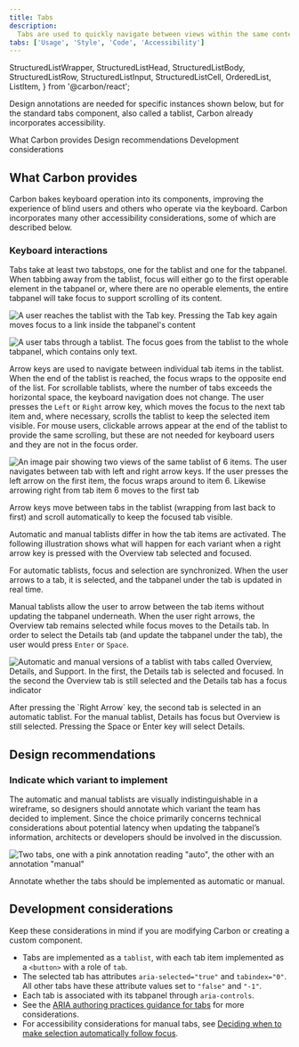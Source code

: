 ```yaml
---
title: Tabs
description:
  Tabs are used to quickly navigate between views within the same context.
tabs: ['Usage', 'Style', 'Code', 'Accessibility']
---
```



  StructuredListWrapper,
  StructuredListHead,
  StructuredListBody,
  StructuredListRow,
  StructuredListInput,
  StructuredListCell,
  OrderedList,
  ListItem,
} from '@carbon/react';

<PageDescription>

Design annotations are needed for specific instances shown below, but for the
standard tabs component, also called a tablist, Carbon already incorporates
accessibility.

</PageDescription>

<AnchorLinks>
  <AnchorLink>What Carbon provides</AnchorLink>
  <AnchorLink>Design recommendations</AnchorLink>
  <AnchorLink>Development considerations</AnchorLink>
</AnchorLinks>

<A11yStatus layout="table" components="Tabs" />

## What Carbon provides

Carbon bakes keyboard operation into its components, improving the experience of
blind users and others who operate via the keyboard. Carbon incorporates many
other accessibility considerations, some of which are described below.

### Keyboard interactions

Tabs take at least two tabstops, one for the tablist and one for the tabpanel.
When tabbing away from the tablist, focus will either go to the first operable
element in the tabpanel or, where there are no operable elements, the entire
tabpanel will take focus to support scrolling of its content.

<DoDontRow>
<DoDont
type="do"
colMd={6} colLg={6}
caption="The tablist takes a single tabstop then focus moves to the first item in the tabpanel.">

![A user reaches the tablist with the Tab key. Pressing the Tab key again moves focus to a link inside the tabpanel's content](images/tab-accessibility-1a-do.png)

</DoDont>
<DoDont
colMd={6} colLg={6}
type="do"
caption="Where a tabpanel has no interactive items, the focus moves from the tablist to the entire tabpanel.">

![A user tabs through a tablist. The focus goes from the tablist to the whole tabpanel, which contains only text.](images/tab-accessibility-1b-do.png)

</DoDont>
</DoDontRow>

Arrow keys are used to navigate between individual tab items in the tablist.
When the end of the tablist is reached, the focus wraps to the opposite end of
the list. For scrollable tablists, where the number of tabs exceeds the
horizontal space, the keyboard navigation does not change. The user presses the
`Left` or `Right` arrow key, which moves the focus to the next tab item and,
where necessary, scrolls the tablist to keep the selected item visible. For
mouse users, clickable arrows appear at the end of the tablist to provide the
same scrolling, but these are not needed for keyboard users and they are not in
the focus order.

<Row>

<Column colLg={8}>

![An image pair showing two views of the same tablist of 6 items. The user navigates between tab with left and right arrow keys. If the user presses the left arrow on the first item, the focus wraps around to item 6. Likewise arrowing right from tab item 6 moves to the first tab](images/tab-accessibility-4.png)

<Caption>
  Arrow keys move between tabs in the tablist (wrapping from last back to first)
  and scroll automatically to keep the focused tab visible.
</Caption>

</Column>
</Row>

Automatic and manual tablists differ in how the tab items are activated. The
following illustration shows what will happen for each variant when a right
arrow key is pressed with the Overview tab selected and focused.

For automatic tablists, focus and selection are synchronized. When the user
arrows to a tab, it is selected, and the tabpanel under the tab is updated in
real time.

Manual tablists allow the user to arrow between the tab items without updating
the tabpanel underneath. When the user right arrows, the Overview tab remains
selected while focus moves to the Details tab. In order to select the Details
tab (and update the tabpanel under the tab), the user would press `Enter` or
`Space`.

<Row>
<Column colLg={12}>

![Automatic and manual versions of a tablist with tabs called Overview, Details, and Support. In the first, the Details tab is selected and focused. In the second the Overview tab is still selected and the Details tab has a focus indicator](images/tab-accessibility-2.png)

<Caption>
  After pressing the `Right Arrow` key, the second tab is selected in an
  automatic tablist. For the manual tablist, Details has focus but Overview is
  still selected. Pressing the Space or Enter key will select Details.
</Caption>

</Column>
</Row>

## Design recommendations

### Indicate which variant to implement

The automatic and manual tablists are visually indistinguishable in a wireframe,
so designers should annotate which variant the team has decided to implement.
Since the choice primarily concerns technical considerations about potential
latency when updating the tabpanel’s information, architects or developers
should be involved in the discussion.

<Row>
<Column colLg={8}>

![Two tabs, one with a pink annotation reading "auto", the other with an annotation "manual"](images/tab-accessibility-3.png)

<Caption>
  Annotate whether the tabs should be implemented as automatic or manual.
</Caption>

</Column>
</Row>

## Development considerations

Keep these considerations in mind if you are modifying Carbon or creating a
custom component.

- Tabs are implemented as a `tablist`, with each tab item implemented as a
  `<button>` with a role of `tab`.
- The selected tab has attributes `aria-selected="true"` and `tabindex="0"`. All
  other tabs have these attribute values set to `"false"` and `"-1"`.
- Each tab is associated with its tabpanel through `aria-controls`.
- See the
  [ARIA authoring practices guidance for tabs](https://w3c.github.io/aria-practices/#tabpanel)
  for more considerations.
- For accessibility considerations for manual tabs, see
  [Deciding when to make selection automatically follow focus](https://www.w3.org/WAI/ARIA/apg/practices/keyboard-interface/#kbd_selection_follows_focus).
